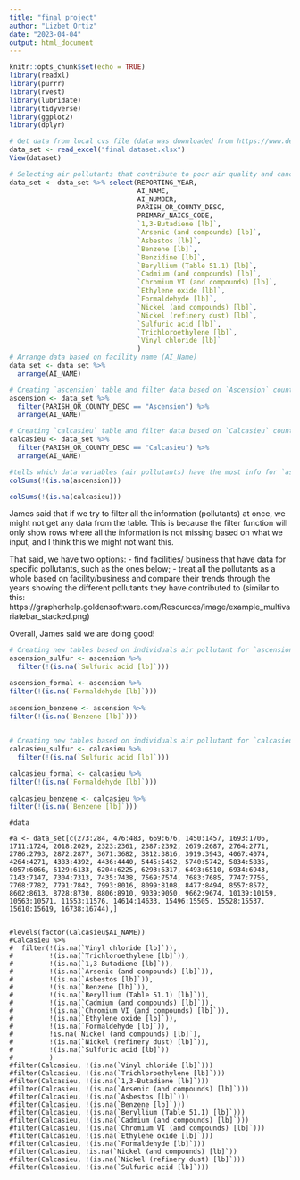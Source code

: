 ```yaml
---
title: "final project"
author: "Lizbet Ortiz"
date: "2023-04-04"
output: html_document
---
```


```r
knitr::opts_chunk$set(echo = TRUE)
library(readxl)
library(purrr)
library(rvest)
library(lubridate)
library(tidyverse)
library(ggplot2)
library(dplyr)

# Get data from local cvs file (data was downloaded from https://www.deq.louisiana.gov/page/eric-public-reports)
data_set <- read_excel("final dataset.xlsx") 
View(dataset)

```

```r
# Selecting air pollutants that contribute to poor air quality and cancer on humans
data_set <- data_set %>% select(REPORTING_YEAR,
                                AI_NAME, 
                                AI_NUMBER,
                                PARISH_OR_COUNTY_DESC,
                                PRIMARY_NAICS_CODE,
                                `1,3-Butadiene [lb]`,
                                `Arsenic (and compounds) [lb]`,
                                `Asbestos [lb]`,
                                `Benzene [lb]`,
                                `Benzidine [lb]`,
                                `Beryllium (Table 51.1) [lb]`,
                                `Cadmium (and compounds) [lb]`,
                                `Chromium VI (and compounds) [lb]`,
                                `Ethylene oxide [lb]`,
                                `Formaldehyde [lb]`,
                                `Nickel (and compounds) [lb]`,
                                `Nickel (refinery dust) [lb]`,
                                `Sulfuric acid [lb]`,
                                `Trichloroethylene [lb]`,
                                `Vinyl chloride [lb]`
                                )
# Arrange data based on facility name (AI_Name)
data_set <- data_set %>% 
  arrange(AI_NAME)
```

```r
# Creating `ascension` table and filter data based on `Ascension` county
ascension <- data_set %>% 
  filter(PARISH_OR_COUNTY_DESC == "Ascension") %>% 
  arrange(AI_NAME)

# Creating `calcasieu` table and filter data based on `Calcasieu` county
calcasieu <- data_set %>% 
  filter(PARISH_OR_COUNTY_DESC == "Calcasieu") %>% 
  arrange(AI_NAME)
```

```r
#tells which data variables (air pollutants) have the most info for `ascension` and `calcasieu` tables
colSums(!(is.na(ascension)))
```


```r
colSums(!(is.na(calcasieu))) 
```


James said that if we try to filter all the information (pollutants) at once, we might not get any  data from the table. This is because the filter function will only show rows where all the information is not missing based on what we input, and I think this we might not want this.

That said, we have two options: 
- find facilities/ business that have data for specific pollutants, such as the ones below; 
- treat all the pollutants as a whole based on facility/business and compare their trends through the years showing the different pollutants they have contributed to (similar to this: https://grapherhelp.goldensoftware.com/Resources/image/example_multivariatebar_stacked.png) 

Overall, James said we are doing good!


```r
# Creating new tables based on individuals air pollutant for `ascension` county
ascension_sulfur <- ascension %>% 
  filter(!(is.na(`Sulfuric acid [lb]`)))

ascension_formal <- ascension %>% 
filter(!(is.na(`Formaldehyde [lb]`)))
 
ascension_benzene <- ascension %>% 
filter(!(is.na(`Benzene [lb]`)))
 
```

```r
# Creating new tables based on individuals air pollutant for `calcasieu` county
calcasieu_sulfur <- calcasieu %>% 
  filter(!(is.na(`Sulfuric acid [lb]`)))

calcasieu_formal <- calcasieu %>% 
filter(!(is.na(`Formaldehyde [lb]`)))
 
calcasieu_benzene <- calcasieu %>% 
filter(!(is.na(`Benzene [lb]`)))

```




















```Random
#data

#a <- data_set[c(273:284, 476:483, 669:676, 1450:1457, 1693:1706, 1711:1724, 2018:2029, 2323:2361, 2387:2392, 2679:2687, 2764:2771, 2786:2793, 2872:2877, 3671:3682, 3812:3816, 3919:3943, 4067:4074, 4264:4271, 4383:4392, 4436:4440, 5445:5452, 5740:5742, 5834:5835, 6057:6066, 6129:6133, 6204:6225, 6293:6317, 6493:6510, 6934:6943, 7143:7147, 7304:7313, 7435:7438, 7569:7574, 7683:7685, 7747:7756, 7768:7782, 7791:7842, 7993:8016, 8099:8108, 8477:8494, 8557:8572, 8602:8613, 8728:8730, 8806:8910, 9039:9050, 9662:9674, 10139:10159, 10563:10571, 11553:11576, 14614:14633, 15496:15505, 15528:15537, 15610:15619, 16738:16744),]


#levels(factor(Calcasieu$AI_NAME))
#Calcasieu %>%
#  filter(!(is.na(`Vinyl chloride [lb]`)),
#         !(is.na(`Trichloroethylene [lb]`)),
#         !(is.na(`1,3-Butadiene [lb]`)),
#         !(is.na(`Arsenic (and compounds) [lb]`)),
#         !(is.na(`Asbestos [lb]`)),
#         !(is.na(`Benzene [lb]`)),
#         !(is.na(`Beryllium (Table 51.1) [lb]`)),
#         !(is.na(`Cadmium (and compounds) [lb]`)),
#         !(is.na(`Chromium VI (and compounds) [lb]`)),
#         !(is.na(`Ethylene oxide [lb]`)),
#         !(is.na(`Formaldehyde [lb]`)),
#         !is.na(`Nickel (and compounds) [lb]`),
#         !(is.na(`Nickel (refinery dust) [lb]`)),
#         !(is.na(`Sulfuric acid [lb]`))
#         )
#filter(Calcasieu, !(is.na(`Vinyl chloride [lb]`)))
#filter(Calcasieu, !(is.na(`Trichloroethylene [lb]`)))
#filter(Calcasieu, !(is.na(`1,3-Butadiene [lb]`)))
#filter(Calcasieu, !(is.na(`Arsenic (and compounds) [lb]`)))
#filter(Calcasieu, !(is.na(`Asbestos [lb]`)))
#filter(Calcasieu, !(is.na(`Benzene [lb]`)))
#filter(Calcasieu, !(is.na(`Beryllium (Table 51.1) [lb]`)))
#filter(Calcasieu, !(is.na(`Cadmium (and compounds) [lb]`)))
#filter(Calcasieu, !(is.na(`Chromium VI (and compounds) [lb]`)))
#filter(Calcasieu, !(is.na(`Ethylene oxide [lb]`)))
#filter(Calcasieu, !(is.na(`Formaldehyde [lb]`)))
#filter(Calcasieu, !is.na(`Nickel (and compounds) [lb]`))
#filter(Calcasieu, !(is.na(`Nickel (refinery dust) [lb]`)))
#filter(Calcasieu, !(is.na(`Sulfuric acid [lb]`)))
```
